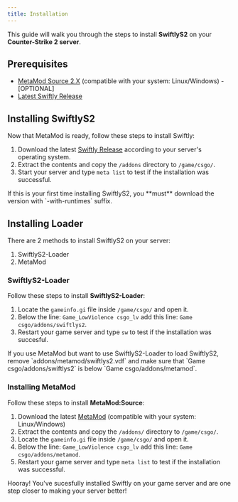 ```yaml
---
title: Installation
---
```


This guide will walk you through the steps to install **SwiftlyS2** on your **Counter-Strike 2 server**.

## Prerequisites

- [MetaMod Source 2.X](https://www.metamodsource.net/downloads.php?branch=dev) (compatible with your system: Linux/Windows) - [OPTIONAL]
- [Latest Swiftly Release](https://github.com/swiftly-solution/swiftlys2/releases)

## Installing SwiftlyS2

Now that MetaMod is ready, follow these steps to install Swiftly:

1. Download the latest [Swiftly Release](https://github.com/swiftly-solution/swiftlys2/releases) according to your server's operating system.
2. Extract the contents and copy the `/addons` directory to `/game/csgo/`.
3. Start your server and type `meta list` to test if the installation was successful.

<Callout type="warning">
  If this is your first time installing SwiftlyS2, you **must** download the version with `-with-runtimes` suffix.
</Callout>

## Installing Loader

There are 2 methods to install SwiftlyS2 on your server:

1. SwiftlyS2-Loader
2. MetaMod

### SwiftlyS2-Loader

Follow these steps to install **SwiftlyS2-Loader**:

1. Locate the `gameinfo.gi` file inside `/game/csgo/` and open it.
2. Below the line: `Game_LowViolence csgo_lv` add this line: `Game csgo/addons/swiftlys2`.
3. Restart your game server and type `sw` to test if the installation was succesful.

<Callout type="warning">
  If you use MetaMod but want to use SwiftlyS2-Loader to load SwiftlyS2, remove `addons/metamod/swiftlys2.vdf` and make sure that `Game csgo/addons/swiftlys2` is below `Game csgo/addons/metamod`.
</Callout>

### Installing MetaMod

Follow these steps to install **MetaMod:Source**:

1. Download the latest [MetaMod](https://www.metamodsource.net/downloads.php?branch=dev) (compatible with your system: Linux/Windows)
2. Extract the contents and copy the `/addons/` directory to `/game/csgo/`.
3. Locate the `gameinfo.gi` file inside `/game/csgo/` and open it.
4. Below the line: `Game_LowViolence csgo_lv` add this line: `Game csgo/addons/metamod`.
5. Restart your game server and type `meta list` to test if the installation was successful.

Hooray! You've sucesfully installed Swiftly on your game server and are one step closer to making your server better!
